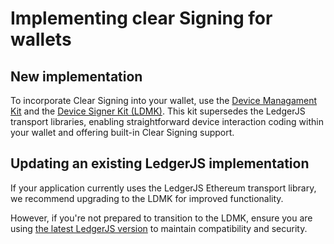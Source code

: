 # Implementing clear Signing for wallets

## New implementation

To incorporate Clear Signing into your wallet, use the [Device Managament Kit](../device-interaction/getting-started) and the [Device Signer Kit (LDMK)](../device-interaction/integration/how_to/how_to_use_a_signer). 
This kit supersedes the LedgerJS transport libraries, enabling straightforward device interaction coding within your wallet and offering built-in Clear Signing support.

## Updating an existing LedgerJS implementation

If your application currently uses the LedgerJS Ethereum transport library, we recommend upgrading to the LDMK for improved functionality. 

However, if you're not prepared to transition to the LDMK, ensure you are using [the latest LedgerJS version](https://github.com/LedgerHQ/ledger-live/tree/b2163a6eaafd46390d4a14bad8e62fcc10454c05/libs/ledgerjs/packages/hw-app-eth) to maintain compatibility and security.